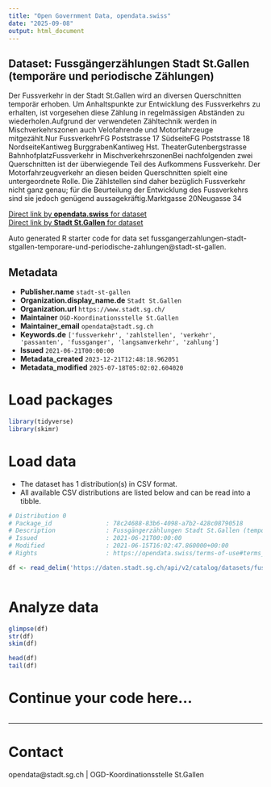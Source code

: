 ```yaml
---
title: "Open Government Data, opendata.swiss"
date: "2025-09-08"
output: html_document
---
```


## Dataset: Fussgängerzählungen Stadt St.Gallen (temporäre und periodische Zählungen)

Der Fussverkehr in der Stadt St.Gallen wird an diversen Querschnitten temporär erhoben. Um Anhaltspunkte zur Entwicklung des Fussverkehrs zu erhalten, ist vorgesehen diese Zählung in regelmässigen Abständen zu wiederholen.Aufgrund der verwendeten Zähltechnik werden in Mischverkehrszonen auch Velofahrende und Motorfahrzeuge mitgezählt.Nur FussverkehrFG Poststrasse 17 SüdseiteFG Poststrasse 18 NordseiteKantiweg BurggrabenKantiweg Hst. TheaterGutenbergstrasse BahnhofplatzFussverkehr in MischverkehrszonenBei nachfolgenden zwei Querschnitten ist der überwiegende Teil des Aufkommens Fussverkehr. Der Motorfahrzeugverkehr an diesen beiden Querschnitten spielt eine untergeordnete Rolle. Die Zählstellen sind daher bezüglich Fussverkehr nicht ganz genau; für die Beurteilung der Entwicklung des Fussverkehrs sind sie jedoch genügend aussagekräftig.Marktgasse 20Neugasse 34

[Direct link by **opendata.swiss** for dataset](https://opendata.swiss/de/dataset/fussgangerzahlungen-stadt-st-gallen-temporare-und-periodische-zahlungen)<br>
[Direct link by **Stadt St.Gallen** for dataset](https://daten.stadt.sg.ch/explore/dataset/fussgangerzahlungen-stadt-stgallen-temporare-und-periodische-zahlungen/)

Auto generated R starter code for data set fussgangerzahlungen-stadt-stgallen-temporare-und-periodische-zahlungen@stadt-st-gallen.

## Metadata

- **Publisher.name** `stadt-st-gallen`
- **Organization.display_name.de** `Stadt St.Gallen`
- **Organization.url** `https://www.stadt.sg.ch/`
- **Maintainer** `OGD-Koordinationsstelle St.Gallen`
- **Maintainer_email** `opendata@stadt.sg.ch`
- **Keywords.de** `['fussverkehr', 'zahlstellen', 'verkehr', 'passanten', 'fussganger', 'langsamverkehr', 'zahlung']`
- **Issued** `2021-06-21T00:00:00`
- **Metadata_created** `2023-12-21T12:48:18.962051`
- **Metadata_modified** `2025-07-18T05:02:02.604020`


# Load packages

```r

library(tidyverse)
library(skimr)

```

# Load data

-   The dataset has 1 distribution(s) in CSV format.
-   All available CSV distributions are listed below and can be read into a tibble.

```r

# Distribution 0
# Package_id               : 78c24688-83b6-4098-a7b2-428c08790518
# Description              : Fussgängerzählungen Stadt St.Gallen (temporäre und periodische Zählungen) (csv)
# Issued                   : 2021-06-21T00:00:00
# Modified                 : 2021-06-15T16:02:47.860000+00:00
# Rights                   : https://opendata.swiss/terms-of-use#terms_by

df <- read_delim('https://daten.stadt.sg.ch/api/v2/catalog/datasets/fussgangerzahlungen-stadt-stgallen-temporare-und-periodische-zahlungen/exports/csv?use_labels=true')



```

# Analyze data

```r

glimpse(df)
str(df)
skim(df)

head(df)
tail(df)

```

# Continue your code here...

```r

```

------------------------------------------------------------------------

# Contact

opendata@stadt.sg.ch | OGD-Koordinationsstelle St.Gallen

